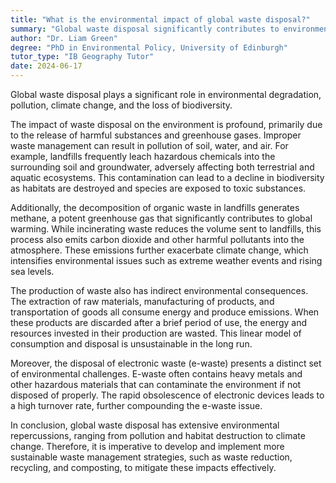 ```yaml
---
title: "What is the environmental impact of global waste disposal?"
summary: "Global waste disposal significantly contributes to environmental degradation, pollution, climate change, and loss of biodiversity."
author: "Dr. Liam Green"
degree: "PhD in Environmental Policy, University of Edinburgh"
tutor_type: "IB Geography Tutor"
date: 2024-06-17
---
```


Global waste disposal plays a significant role in environmental degradation, pollution, climate change, and the loss of biodiversity.

The impact of waste disposal on the environment is profound, primarily due to the release of harmful substances and greenhouse gases. Improper waste management can result in pollution of soil, water, and air. For example, landfills frequently leach hazardous chemicals into the surrounding soil and groundwater, adversely affecting both terrestrial and aquatic ecosystems. This contamination can lead to a decline in biodiversity as habitats are destroyed and species are exposed to toxic substances.

Additionally, the decomposition of organic waste in landfills generates methane, a potent greenhouse gas that significantly contributes to global warming. While incinerating waste reduces the volume sent to landfills, this process also emits carbon dioxide and other harmful pollutants into the atmosphere. These emissions further exacerbate climate change, which intensifies environmental issues such as extreme weather events and rising sea levels.

The production of waste also has indirect environmental consequences. The extraction of raw materials, manufacturing of products, and transportation of goods all consume energy and produce emissions. When these products are discarded after a brief period of use, the energy and resources invested in their production are wasted. This linear model of consumption and disposal is unsustainable in the long run.

Moreover, the disposal of electronic waste (e-waste) presents a distinct set of environmental challenges. E-waste often contains heavy metals and other hazardous materials that can contaminate the environment if not disposed of properly. The rapid obsolescence of electronic devices leads to a high turnover rate, further compounding the e-waste issue.

In conclusion, global waste disposal has extensive environmental repercussions, ranging from pollution and habitat destruction to climate change. Therefore, it is imperative to develop and implement more sustainable waste management strategies, such as waste reduction, recycling, and composting, to mitigate these impacts effectively.
    